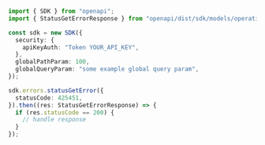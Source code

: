 ```typescript showLineNumbers copy filename="Status Get Error usage example"
import { SDK } from "openapi";
import { StatusGetErrorResponse } from "openapi/dist/sdk/models/operations";

const sdk = new SDK({
  security: {
    apiKeyAuth: "Token YOUR_API_KEY",
  },
  globalPathParam: 100,
  globalQueryParam: "some example global query param",
});

sdk.errors.statusGetError({
  statusCode: 425451,
}).then((res: StatusGetErrorResponse) => {
  if (res.statusCode == 200) {
    // handle response
  }
});
```
